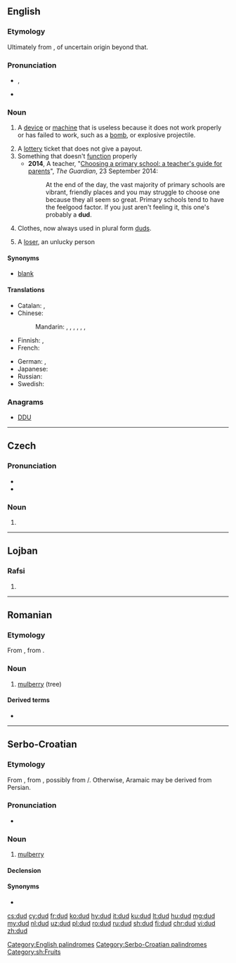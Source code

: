 ==English==

===Etymology===
Ultimately from {{term|dudde||ragged clothing or cloth}}, of uncertain origin beyond that.

===Pronunciation===
* {{enPR|dŭd}}, {{IPA|/dʌd/|lang=en}}
* {{rhymes|ʌd|lang=en}}

===Noun===
{{en-noun}}

# {{context|informal|lang=en}} A [[device]] or [[machine]] that is useless because it does not work properly or has failed to work, such as a [[bomb]], or explosive projectile.
# A [[lottery]] ticket that does not give a payout.
# Something that doesn't [[function]] properly
#* '''2014''', A teacher, "[http://www.theguardian.com/education/2014/sep/23/choosing-primary-school-guide-teachers-guide-for-parents Choosing a primary school: a teacher's guide for parents]", ''The Guardian'', 23 September 2014:
#*: At the end of the day, the vast majority of primary schools are vibrant, friendly places and you may struggle to choose one because they all seem so great. Primary schools tend to have the feelgood factor. If you just aren't feeling it, this one's probably a '''dud'''.
# {{context|obsolete|lang=en}} Clothes, now always used in plural form [[duds]].
# A [[loser]], an unlucky person

====Synonyms====
* {{sense|losing lottery ticket}} [[blank]]

====Translations====
{{trans-top|broken or nonfunctional device that does not perform its intended function}}
* Catalan: {{t+|ca|fracàs|m}}, {{t|ca|pífia|f}}
* Chinese:
*: Mandarin: {{t|cmn|瞎炮|tr=xiāpào|sc=Hani}} {{qualifier|unexploded ordnance}}, {{t|cmn|啞炮|sc=Hani}}, {{t|cmn|哑炮|tr=yǎpào|sc=Hani}} {{qualifier|unexploded ordnance}}, {{t|cmn|啞彈|sc=Hani}}, {{t|cmn|哑弹|tr=yǎdàn|sc=Hani}}, {{t|cmn|瞎彈|sc=Hani}}, {{t|cmn|瞎弹|tr=xiādàn|sc=Hani}}
* Finnish: {{t+|fi|susi}}, {{t+|fi|suutari}}
* French: {{t|fr|[[munition]] [[non]] [[explosée]]}} {{qualifier|unexploded ordnance}}
{{trans-mid}}
* German: {{t+|de|Blindgänger|m}}, {{t+|de|Versager|m}}
* Japanese: {{t|ja|不発弾|tr=ふはつだん, fuhatsudan|sc=Jpan}} {{qualifier|unexploded ordnance}}
* Russian: {{t|ru|[[неразорва́вшийся]] [[снаря́д]]|m}} {{qualifier|unexploded ordnance}}
* Swedish: {{t+|sv|blindgångare|c}}
{{trans-bottom}}

{{trans-see|obsolete: clothes|duds}}

{{trans-see|loser}}

===Anagrams===
* [[DDU#English|DDU]]

[[Category:English palindromes]]

----

==Czech==

===Pronunciation===
* {{IPA|/dut/|lang=cs}}
* {{rhymes|ut|lang=cs}}

===Noun===
{{cs-noun form}}

# {{inflection of|dudy||gen|p|lang=cs}}

----

==Lojban==

===Rafsi===
{{jbo-rafsi}}

# {{jbo-rafsi of|dunda}}

----

==Romanian==

===Etymology===
From {{etyl|ota|ro}} {{term|طوت|tr=tut, dut|sc=ota-Arab|lang=ota}}, from {{etyl|fa|ro}} {{term|توت|tr=tut|sc=fa-Arab|lang=fa}}.

===Noun===
{{ro-noun|m|duzi}}

# [[mulberry]] (tree)

====Derived terms====
* {{l|ro|dudă}}

----

==Serbo-Croatian==

===Etymology===
From {{etyl|ota|sh}} {{term|طوت|tr=tut, dut|sc=ota-Arab|lang=ota}}, from {{etyl|fa|sh}} {{term|توت|tr=tut|sc=fa-Arab|lang=fa}}, possibly from {{etyl|arc|sh}} {{term|sc=Syrc|ܬܘܬܐ|lang=arc}}/{{term|תותא||sc=Hebr|tr=tuta|lang=arc}}. Otherwise, Aramaic may be derived from Persian.

===Pronunciation===
* {{IPA|/dûd/|lang=sh}}

===Noun===
{{sh-noun|g=m|head=dȕd|r|дуд|ду̏д}}

# [[mulberry]] {{gloss|fruit}}

====Declension====
{{sh-decl-noun
|dud|dudovi
|duda|dudova
|dudu|dudovima
|dud|dudove
|dude|dudovi
|dudu|dudovima
|dudom|dudovima
}}

====Synonyms====
* {{l|sh|mȗrva}}

[[Category:Serbo-Croatian palindromes]]
[[Category:sh:Fruits]]

[[cs:dud]]
[[cy:dud]]
[[fr:dud]]
[[ko:dud]]
[[hy:dud]]
[[it:dud]]
[[ku:dud]]
[[lt:dud]]
[[hu:dud]]
[[mg:dud]]
[[my:dud]]
[[nl:dud]]
[[uz:dud]]
[[pl:dud]]
[[ro:dud]]
[[ru:dud]]
[[sh:dud]]
[[fi:dud]]
[[chr:dud]]
[[vi:dud]]
[[zh:dud]]